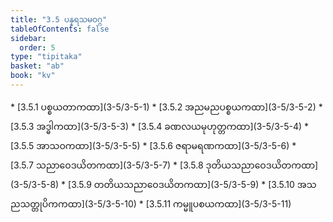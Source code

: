 ```yaml
---
title: "3.5 ပန္နရသမဝဂ္ဂ"
tableOfContents: false
sidebar:
  order: 5
type: "tipitaka"
basket: "ab"
book: "kv"
---
```



<DynamicBreadcrumb />



<TableOfContents book="kv" section="3.5">
* [3.5.1 ပစ္စယတာကထာ](3-5/3-5-1)
* [3.5.2 အညမညပစ္စယကထာ](3-5/3-5-2)
* [3.5.3 အဒ္ဓါကထာ](3-5/3-5-3)
* [3.5.4 ခဏလယမုဟုတ္တကထာ](3-5/3-5-4)
* [3.5.5 အာသဝကထာ](3-5/3-5-5)
* [3.5.6 ဇရာမရဏကထာ](3-5/3-5-6)
* [3.5.7 သညာဝေဒယိတကထာ](3-5/3-5-7)
* [3.5.8 ဒုတိယသညာဝေဒယိတကထာ](3-5/3-5-8)
* [3.5.9 တတိယသညာဝေဒယိတကထာ](3-5/3-5-9)
* [3.5.10 အသညသတ္တုပိကကထာ](3-5/3-5-10)
* [3.5.11 ကမ္မူပစယကထာ](3-5/3-5-11)
</TableOfContents>